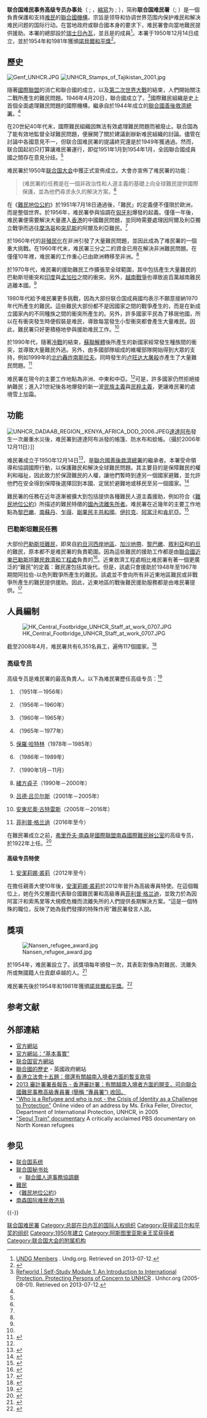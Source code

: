 {{NoteTA
|G1=Country
|G2=地名
}}
{{Infobox UN
|name = 联合国难民事务高级专员办事处<br /> Le Haut Commissariat des Nations unies pour les réfugiés<br />  United Nations High Commissioner for Refugees[[File:Nobel_prize_medal.svg|25px]]
|image = UNHCR logo.svg
|caption = 联合国难民署標誌
|type = 會議執行處
|acronyms = 联合国难民署<br>UNHCR
|= [[安東尼奧·古特雷斯|安東尼奧·古特雷斯]]
|status = 運作中 
|established = 1950年12月14日
|website = http://www.unhcr.org
|parent = {{flag|UN}}
|subsidiaries = 
|headquarters = {{CHE}}[[日內瓦|日內瓦]] 
|commons = 
|footnotes = 
}}

'''联合国难民事务高级专员办事处'''（{{lang-fr|Le Haut Commissariat des Nations unies pour les réfugiés}} ; {{lang-en|Office of the UN High Commissioner for Refugees}}，[[縮寫|縮寫]]为{{lang-fr|'''HCR'''}} ; {{lang-en|'''UNHCR'''}}），简称'''联合国难民署'''（{{lang-fr|Agence des Nations Unies pour les réfugiés}}; {{lang-en|UN Refugee Agency}}）是一個負責保護和支持[[难民|难民]]的[[聯合國機構|聯合國機構]]，宗旨是领导和协调世界范围内保护难民和解决难民问题的国际行动。在當地政府或聯合國本身的要求下，难民署會向當地難民提供援助。本署的總部設於[[瑞士|瑞士]][[日內瓦|日內瓦]]，並且是{{link-en|聯合國發展集團|United Nations Development Group}}的成員<ref>[http://www.undg.org/index.cfm?P=13 UNDG Members] {{webarchive|url=https://web.archive.org/web/20110511144047/http://www.undg.org/index.cfm?P=13 |date=2011-05-11 }}. Undg.org. Retrieved on 2013-07-12.</ref>。本署于1950年12月14日成立，並於1954年和1981年獲頒[[諾貝爾和平獎|諾貝爾和平獎]]<ref name="NobelFactsorg">{{cite web |url = http://nobelprize.org/nobel_prizes/lists/organizations.html |title = Nobel Laureates Facts – Organizations |publisher = Nobel Foundation |accessdate = 2009-10-13 |archive-date = 2015-11-15 |archive-url = https://web.archive.org/web/20151115194800/http://www.nobelprize.org/nobel_prizes/lists/organizations.html |dead-url = no }}</ref>。

== 歷史 ==
[[File:Genf_UNHCR.JPG|right]]
[[File:UNHCR_Stamps_of_Tajikistan_2001.jpg|thumb]]

隨著[[國際聯盟|國際聯盟]]的消亡和聯合國的成立，以及[[第二次世界大戰|第二次世界大戰]]的結束，人們開始關注二戰所產生的難民問題。1946年4月20日，聯合國成立了{{link-en|國際難民組織|International Refugee Organization}}。<ref name="unhcr.org">[http://www.unhcr.org/refworld/docid/4214cb4f2.html Refworld | Self-Study Module 1: An Introduction to International Protection. Protecting Persons of Concern to UNHCR] {{Wayback|url=http://www.unhcr.org/refworld/docid/4214cb4f2.html |date=20130125232715 }}. Unhcr.org (2005-08-01). Retrieved on 2013-07-12.</ref>國際難民組織是史上首個全面處理難民問題的國際機構，繼承自於1944年成立的[[聯合國善後救濟總署|聯合國善後救濟總署]]。<ref name="UNHCR history"/>

在20世紀40年代末，國際難民組織因無法有效處理難民問題而被廢止。联合国為了能有效地監督全球難民問題，便展開了關於建議創辦新难民組織的討論。儘管在討論中各國意見不一，但联合国难民署的提議終究還是於1949年獲通過。然而，联合国起初只打算讓难民署運行，即從1951年1月到1954年1月，全因聯合國成員國之間存在意見分歧。<ref name="unhcr.org"/>

难民署於1950年[[联合国大会|联合国大会]]中獲正式宣佈成立。大會亦宣佈了难民署的功能：

<blockquote>(难民署的)任務是在一個非政治性和人道主義的基礎上向全球難民提供國際保護，並為他們尋求永久的解決方案。<ref name="unhcr.org"/></blockquote>

在《[[難民地位公約|難民地位公約]]》於1951年7月18日通過後，「難民」的定義便不僅限於歐洲，而是整個世界。於1956年，难民署參與協調在[[匈牙利|匈牙利]]爆發的起義。僅僅一年後，难民署便需要解決大量遷入[[香港|香港]]的中國難民問題，並同時需要處理因阿爾及利亞獨立戰爭而逃往[[摩洛哥|摩洛哥]]和[[突尼斯|突尼斯]]的阿爾及利亞難民。<ref name="unhcr.org"/>

於1960年代的[[非殖民化|非殖民化]]在非洲引發了大量難民問題，並因此成為了难民署的一個重大挑戰。在1960年代末，难民署三分之二的資金已用在解決非洲難民問題。在僅僅10年裡，难民署的工作重心已由歐洲轉移至非洲。<ref name="UNHCR history"/>

於1970年代，难民署的援助難民工作擴張至全球範圍，其中包括產生大量難民的巴勒斯坦衝突和[[印度|印度]]與[[孟加拉|孟加拉]]之間的衝突。另外，[[越南戰爭|越南戰爭]]也導致逾百萬越南難民逃離本國。<ref name="unhcr.org"/>

1980年代給予难民署更多挑戰，因為大部份联合国成員國均表示不願意接納1970年代所產生的難民。這些難民大部份都不是因國家之間的戰爭產生的，而是在新成立國家內的不同種族之間的衝突所產生的。另外，許多國家平民為了移居他國，所以在有衝突發生時便假裝是难民，導致每當發生小型衝突都會產生大量难民。因此，難民署只好更積極地參與援助难民工作。<ref name="unhcr.org"/>

於1990年代，隨著[[冷戰|冷戰]]的結束，[[蘇聯解體|蘇聯解體]]後所產生的新國家經常發生種族間的衝突，並導致大量難民外逃。另外，由多國部隊組成的維權部隊開始得到大眾的支持，例如1999年的[[北约轟炸南斯拉夫|北约轟炸南斯拉夫]]。同時發生的[[卢旺达大屠殺|卢旺达大屠殺]]亦產生了大量難民問題。<ref name="UNHCR history">{{Cite web |url=https://www.unhcr.or.th/about/history |title=UNHCR history - UNHCR |access-date=2013-10-13 |archive-date=2020-08-15 |archive-url=https://web.archive.org/web/20200815224714/https://www.unhcr.or.th/about/history |dead-url=no }}</ref>

难民署在現今的主要工作地點為非洲、中東和中亞。<ref name="where we work"/>可是，許多國家仍然拒絕接納難民；進入21世紀後各地爆發的新一波[[民族主義|民族主義]]與[[民粹主義|民粹主義]]，更讓难民署的處境雪上加霜。

== 功能 ==
[[File:UNHCR_DADAAB_REGION,_KENYA_AFRICA_DOD_2006.JPEG|thumb]][[達達阿布|達達阿布]]發生一次嚴重水災後，难民署到達達阿布派發的帳篷、防水布和蚊帳。（攝於2006年12月11日）]]

难民署成立于1950年12月14日<ref name="History">{{cite web|url=http://www.unhcr.org/pages/49c3646cbc.html|title=History of UNHCR: A global humanitarian organization of humble origins|publisher=UNHCR|accessdate=2009-11-01|archive-date=2021-04-23|archive-url=https://web.archive.org/web/20210423164549/https://www.unhcr.org/pages/49c3646cbc.html|dead-url=no}}</ref>，是[[聯合國善後救濟總署|聯合國善後救濟總署]]的繼承者。本署受命領導和協調國際行動，以保護難民和解決全球難民問題。其主要目的是保障難民的權利和福祉，因此致力於保證難民的人權，讓他們暫時到達另一個國家避難，並允許他們在安全得到保障後選擇回到本國、定居於避難地或移民至另一個國家。<ref>{{Cite web |url=http://www.unhcr.org/pages/49c3646cbf.htmlhttp://www.unhcr.org/pages/49c3646cbf.html |title=What we do - UNHCR |access-date=2013-10-13 |archive-date=2021-08-12 |archive-url=https://web.archive.org/web/20210812041618/https://www.unhcr.org/pages/49c3646cbf.htmlhttp://www.unhcr.org/pages/49c3646cbf.html |dead-url=no }}</ref>

難民署的任務在近年逐漸被擴大到包括提供各種難民人道主義援助，例如符合《[[難民地位公約|難民地位公約]]》所描述的難民特徵的[[國內流離失所者|國內流離失所者]]。难民署在近幾年的主要工作地點為[[黎巴嫩|黎巴嫩]]、[[南蘇丹|南蘇丹]]、[[乍得|乍得]]、[[剛果民主共和國|剛果民主共和國]]、[[伊拉克|伊拉克]]、[[阿富汗|阿富汗]]和[[肯尼亞|肯尼亞]]。<ref name="where we work">{{Cite web |url=http://www.unhcr.org/pages/49c3646c206.html |title=Where we work - UNHCR |access-date=2013-10-13 |archive-date=2021-04-23 |archive-url=https://web.archive.org/web/20210423164532/https://www.unhcr.org/pages/49c3646c206.html |dead-url=no }}</ref>

=== 巴勒斯坦難民任務 ===
大部份[[巴勒斯坦難民|巴勒斯坦難民]]，即來自[[約旦河西岸地區|約旦河西岸地區]]、[[加沙地帶|加沙地帶]]、[[黎巴嫩|黎巴嫩]]、[[敘利亞|敘利亞]]和[[約旦|約旦]]的難民，原本都不是难民署的負責範圍。因為這些難民的援助工作都是由[[聯合國近東巴勒斯坦難民救濟和工程處|聯合國近東巴勒斯坦難民救濟和工程處]]負責的<ref>{{Cite web |url=http://www.unrwa.org/userfiles/2010011791015.pdf |title=The UN and Palestinian refugees - Unrwa |access-date=2013-10-13 |archive-date=2021-04-23 |archive-url=https://web.archive.org/web/20210423164536/https://www.unrwa.org/userfiles/2010011791015.pdf |dead-url=no }}</ref>。近東救濟工程處相比难民署有著一個更廣泛的“難民”的定義：難民還包括其後代。但是，該處只會援助於1948年至1967年期間阿拉伯-以色列戰爭所產生的難民。該處並不會向所有非近東地區難民或非戰爭所產生的難民提供援助。因此，近東地區的戰後難民援助服務都是由难民署提供。<ref>{{Cite web |url=http://electronicintifada.net/content/un-refugee-report-most-protracted-and-largest-all-refugee-problems-world-remains-unresolved |title=UN refugee report - The Electronic Intifada |access-date=2013-10-13 |archive-date=2021-04-23 |archive-url=https://web.archive.org/web/20210423164541/https://electronicintifada.net/content/un-refugee-report-most-protracted-and-largest-all-refugee-problems-world-remains-unresolved |dead-url=no }}</ref>

==人員編制==
[[File:HK_Central_Footbridge_UNHCR_Staff_at_work_0707.JPG|thumb]]

截至2008年4月，难民署共有6,351名員工，遍佈117個國家。<ref>{{cite web|url=http://www.unhcr.no/en/Basics/basics_index_en.html|title=Basic facts|publisher=UNHCR|accessdate=3 October 2010|deadurl=yes|archiveurl=https://web.archive.org/web/20100924221233/http://www.unhcr.no/en/Basics/basics_index_en.html|archivedate=2010年9月24日}}</ref>

=== 高级专员 ===
高级专员是难民署的最高負責人。以下為难民署歷任高级专员：<ref>{{Cite web |url=http://www.unhcr.org/pages/49c3646c8.html |title=The High Commissioner - UNHCR |access-date=2013-10-13 |archive-date=2021-04-23 |archive-url=https://web.archive.org/web/20210423164553/https://www.unhcr.org/pages/49c3646c8.html |dead-url=no }}</ref>
# {{荷蘭}} {{link-en|杰瑞特·戈德哈特|Gerrit_Jan_van_Heuven_Goedhart}}（1951年－1956年）
# {{瑞士}} {{link-en|奥古斯特·林德特|August R. Lindt}}（1956年－1960年）
# {{瑞士}} {{link-de|菲利克斯·施奈德|Felix_Schnyder}}（1960年－1965年）
# {{伊朗}} {{link-en|萨德鲁丁·阿卡汗|Prince_Sadruddin_Aga_Khan}}（1965年－1977年）
# {{丹麥}} [[保羅·哈特林|保羅·哈特林]]（1978年－1985年）
# {{瑞士}} {{link-de|简-皮埃尔·胡克|Jean-Pierre_Hocké}}（1986年－1989年） 
# {{挪威}} {{link-en|索弗尔德·斯图尔腾伯格|Thorvald_Stoltenberg}}（1990年1月－11月）
# {{日本}} [[緒方貞子|緒方貞子]]（1990年－2000年）
# {{荷蘭}} [[吕德·吕贝尔斯|吕德·吕贝尔斯]]（2001年－2005年） 
# {{葡萄牙}} [[安東尼奧·古特雷斯|安東尼奧·古特雷斯]]（2005年－2016年）
# {{意大利}} [[菲利普·格兰迪|菲利普·格兰迪]]（2016年至今）

在難民署成立之前，[[弗里乔夫·南森|弗里乔夫·南森]]是[[國際聯盟|國際聯盟]][[南森國際難民辦公室|南森國際難民辦公室]]的高级专员，於1922年上任。<ref name="NobelOrg-Office">{{cite web |title = The Nobel Prize in Peace 1938: Nansen International Office for Refugees |publisher = The Nobel Foundation |url = http://nobelprize.org/nobel_prizes/peace/laureates/1938/nansen-history.html |accessdate = 6 August 2010 |archive-date = 2018-06-04 |archive-url = https://web.archive.org/web/20180604003113/https://www.nobelprize.org/nobel_prizes/peace/laureates/1938/nansen-history.html |dead-url = no }}</ref>

==== 高级专员特使 ====
# {{美國}} [[安潔莉娜·裘莉|安潔莉娜·裘莉]]（2012年至今）
在擔任親善大使10年後，[[安潔莉娜·裘莉|安潔莉娜·裘莉]]於2012年晉升為高級專員特使。在這個職位上，她在外交層面代表聯合國難民署和高級專員[[菲利普·格兰迪|菲利普·格兰迪]]，並致力於為因阿富汗和索馬里等大規模危機而流離失所的人們提供長期解決方案。“這是一個特殊的職位，反映了她為我們發揮的特殊作用”難民署發言人說。

== 獎項 ==
[[File:Nansen_refugee_award.jpg|thumb]]

於1954年，难民署設立了{{link-en|南森难民奖|Nansen Refugee Award}}。該獎項每年頒發一次，其表彰對像為對難民、流離失所或無國籍人仕貢獻卓越的人。<ref>{{Cite web |url=http://www.unhcr.org/nansen/503743f86.html |title=Official homepage for the UNHCR Nansen Refugee Award |access-date=2013-10-13 |archive-date=2017-08-05 |archive-url=https://web.archive.org/web/20170805101808/http://www.unhcr.org/nansen/503743f86.html |dead-url=no }}</ref>

难民署先後於1954年和1981年獲頒[[諾貝爾和平獎|諾貝爾和平獎]]。<ref name="NobelFacts">{{cite web |url = http://www.nobelprize.org/nobel_prizes/nobelprize_facts.html |title = Nobel Laureates Facts |publisher = Nobel Foundation |accessdate = 2011-10-06 |archive-date = 2012-09-01 |archive-url = https://web.archive.org/web/20120901134144/http://www.nobelprize.org/nobel_prizes/nobelprize_facts.html |dead-url = no }}</ref>

== 参考文献 ==
{{Reflist|2}}

== 外部連結 ==
{{Commons category|UNHCR}}
* [http://www.unhcr.org 官方網站] {{Wayback|url=http://www.unhcr.org/ |date=20170923000522 }}
* [http://www.unhcr.ch/cgi-bin/texis/vtx/basics 官方網站：“基本事實”] {{Wayback|url=http://www.unhcr.ch/cgi-bin/texis/vtx/basics |date=20210126084624 }}
* [http://www.un.org/ 联合国官方網站] {{Wayback|url=http://www.un.org/ |date=20110812185410 }}
* [http://www.direct.gov.uk/Gtgl1/GuideToGovernment/InternationalBodies/InternationalBodiesArticles/fs/en?CONTENT_ID=4003089&chk=aPi/oF 聯合國的歷史] {{Webarchive|url=http://webarchive.nationalarchives.gov.uk/20060214000325/http://www.direct.gov.uk/Gtgl1/GuideToGovernment/InternationalBodies/InternationalBodiesArticles/fs/en?CONTENT_ID=4003089&chk=aPi/oF |date=2006-02-14 }} - 英國政府網站
* [http://www.info.gov.hk/gia/general/201104/13/P201104130169.htm 香港立法會十五題：償還有關越南入境者方面的暫支款項] {{Wayback|url=http://www.info.gov.hk/gia/general/201104/13/P201104130169.htm |date=20160407145828 }}
* [http://www.aud.gov.hk/pdf_ca/2013gra.pdf 2013 審計署署長報告 - 香港審計署：有關越南入境者方面的開支，可向聯合國難民事務高級專員署 (簡稱 “專員署”) 收回。] {{Wayback|url=http://www.aud.gov.hk/pdf_ca/2013gra.pdf |date=20210324125447 }}
* [https://web.archive.org/web/20070711090647/http://www.cerium.ca/article913.html "Who is a Refugee and who is not - the Crisis of Identity as a Challenge to Protection"] Online video of an address by Ms. Erika Feller, Director, Department of International Protection, UNHCR, in 2005
* [http://www.seoultrain.com "Seoul Train" documentary] {{Wayback|url=http://www.seoultrain.com/ |date=20210324124603 }} A critically acclaimed PBS documentary on North Korean refugees

== 参见 ==
{{Portal box|联合国|国际关系|人权}}
* [[联合国系统|联合国系统]]
* [[联合国秘书处|联合国秘书处]]
** [[聯合國人道事務協調廳|聯合國人道事務協調廳]]
* [[難民|難民]]
* 《[[難民地位公約|難民地位公約]]》
* [[南森国际难民救济局|南森国际难民救济局]]

{{-}}
{{诺贝尔和平奖获得者|nocat}}
{{阿斯图里亚斯亲王奖获得者|international-cooperation}}
{{UN}}
{{國際人權組織}}
{{Authority control}}

[[Category:联合国难民署|]]
[[Category:总部在日内瓦的国际人权组织|Category:总部在日内瓦的国际人权组织]]
[[Category:获得诺贝尔和平奖的组织|Category:获得诺贝尔和平奖的组织]]
[[Category:1950年建立|Category:1950年建立]]
[[Category:阿斯图里亚斯亲王奖获得者|Category:阿斯图里亚斯亲王奖获得者]]
[[Category:联合国大会的附属机构|Category:联合国大会的附属机构]]